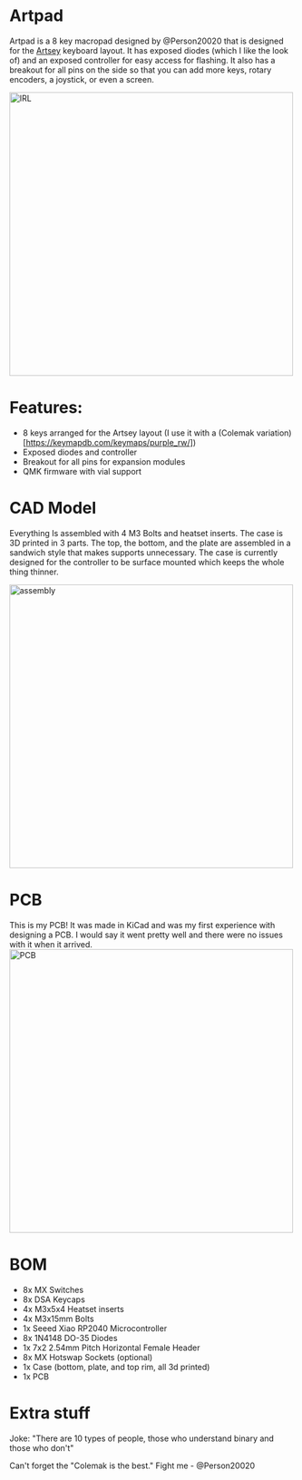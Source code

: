 
# Artpad

Artpad is a 8 key macropad designed by @Person20020 that is designed for the [Artsey](https://artsey.io/) keyboard layout. 
It has exposed diodes (which I like the look of) and an exposed controller for easy access for flashing. 
It also has a breakout for all pins on the side so that you can add more keys, rotary encoders, a joystick, or even a screen.

<img src={irl} alt="IRL" width="500"/>

# Features:
- 8 keys arranged for the Artsey layout (I use it with a (Colemak variation)[https://keymapdb.com/keymaps/purple_rw/])
- Exposed diodes and controller
- Breakout for all pins for expansion modules
- QMK firmware with vial support

# CAD Model
Everything Is assembled with 4 M3 Bolts and heatset inserts. The case is 3D printed in 3 parts. The top, the bottom, and the plate are assembled in a sandwich style that makes supports unnecessary. 
The case is currently designed for the controller to be surface mounted which keeps the whole thing thinner.

<img src={assembly} alt="assembly" width="500"/>

# PCB
This is my PCB! It was made in KiCad and was my first experience with designing a PCB. I would say it went pretty well and there were no issues with it when it arrived.
<img src={pcbImage} alt="PCB" width="500"/>

# BOM
- 8x MX Switches
- 8x DSA Keycaps
- 4x M3x5x4 Heatset inserts
- 4x M3x15mm Bolts
- 1x Seeed Xiao RP2040 Microcontroller
- 8x 1N4148 DO-35 Diodes
- 1x 7x2 2.54mm Pitch Horizontal Female Header
- 8x MX Hotswap Sockets (optional)
- 1x Case (bottom, plate, and top rim, all 3d printed)
- 1x PCB

# Extra stuff
Joke: "There are 10 types of people, those who understand binary and those who don't"


Can't forget the "Colemak is the best." Fight me - @Person20020